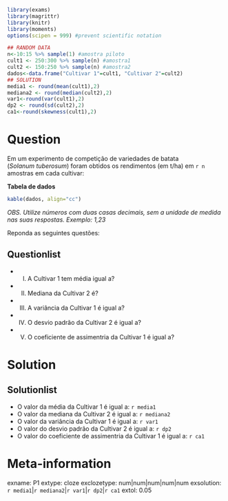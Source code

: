 ```{r dgp, include = FALSE} 
library(exams)
library(magrittr)
library(knitr)
library(moments)
options(scipen = 999) #prevent scientific notation 

## RANDOM DATA 
n<-10:15 %>% sample(1) #amostra piloto
cult1 <- 250:300 %>% sample(n) #amostra1
cult2 <- 150:250 %>% sample(n) #amostra2
dados<-data.frame("Cultivar 1"=cult1, "Cultivar 2"=cult2)
## SOLUTION
media1 <- round(mean(cult1),2)
mediana2 <- round(median(cult2),2)
var1<-round(var(cult1),2)
dp2 <- round(sd(cult2),2)
ca1<-round(skewness(cult1),2)
``` 
Question
========
Em um experimento de competição de variedades de batata ($Solanum\ tuberosum$) foram obtidos os rendimentos (em t/ha) em `r n` amostras em cada cultivar:

$\textbf {Tabela\ de\ dados}$
```{r table, echo=FALSE}
kable(dados, align="cc")
```

*OBS. Utilize números com duas casas decimais, sem a unidade de medida nas suas respostas. Exemplo: 1,23*

Reponda as seguintes questões:

Questionlist
------------
* I) A Cultivar 1 tem média igual a? \
* II) Mediana da Cultivar 2 é? \
* III) A variância da Cultivar 1 é igual a? \
* IV) O desvio padrão da Cultivar 2 é igual a? \
* V) O coeficiente de assimentria da Cultivar 1 é igual a? \


Solution
========
Solutionlist
------------
* O valor da média da Cultivar 1 é igual a: `r media1` 
* O valor da mediana da Cultivar 2 é igual a: `r mediana2`
* O valor da variância da Cultivar 1 é igual a: `r var1`
* O valor do desvio padrão da Cultivar 2 é igual a: `r dp2`
* O valor do coeficiente de assimentria da Cultivar 1 é igual a: `r ca1`


Meta-information
================
exname: P1
extype: cloze
exclozetype: num|num|num|num|num
exsolution: `r media1`|`r mediana2`|`r var1`|`r dp2`|`r ca1`
extol: 0.05